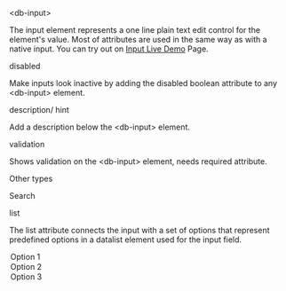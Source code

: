 
<Meta title="05-Data-Input/Input/Intro" />

<db-headline variant="1">&lt;db-input&gt;</db-headline>

The input element represents a one line plain text edit control for the element's value. Most of attributes are used in the same way as with a native input. You can try out on <a href="/story/db-input--live-demo">Input Live Demo</a> Page.

<Canvas>
  <db-input label="Semitransparent" name="input-name"></db-input>
  <db-input label="White" name="input-name" variant="white"></db-input>
  <db-input label="Solid" name="input-name" variant="solid"></db-input>
  <db-input label="Outline" name="input-name" variant="outline"></db-input>
</Canvas>

<db-headline variant="2">disabled</db-headline>

Make inputs look inactive by adding the disabled boolean attribute to any &lt;db-input&gt; element.

<Canvas>
  <db-input label="Inputfield" name="input-name" disabled></db-input>
</Canvas>

<db-headline variant="2">description/ hint</db-headline>

Add a description below the &lt;db-input&gt; element.

<Canvas>
  <db-input
    label="Inputfield"
    name="input-name"
    description="A clue, a clue"
  ></db-input>
</Canvas>

<db-headline variant="2">validation</db-headline>

Shows validation on the &lt;db-input&gt; element, needs required attribute.

<Canvas>
  <db-input
    label="Inputfield"
    name="input-name"
    value="Valid"
    required
    minlength={3}
  ></db-input>
  <db-input
    label="Inputfield"
    name="input-name"
    required
    minlength={3}
  ></db-input>
</Canvas>

<db-headline variant="2">Other types</db-headline>

<Canvas>
  <db-input
    label="Color"
    name="input-name"
    type="color"
    description="Only colors are allowed"
  ></db-input>
  <db-input
    label="Email"
    name="input-name"
    type="email"
    description="Only emails are allowed"
  ></db-input>
  <db-input
    label="Password"
    name="input-name"
    type="password"
    description="Only passwords are allowed"
  ></db-input>
  <db-input
    label="Number"
    name="input-name"
    type="number"
    description="Only numbers are allowed"
  ></db-input>
  <db-input
    label="Date"
    name="input-name"
    type="date"
    description="Only dates are allowed"
  ></db-input>
  <db-input
    label="Month"
    name="input-name"
    type="month"
    description="Only months are allowed"
  ></db-input>
  <db-input
    label="Week"
    name="input-name"
    type="week"
    description="Only weeks are allowed"
  ></db-input>
  <db-input
    label="Time"
    name="input-name"
    type="time"
    description="Only times are allowed"
  ></db-input>
</Canvas>

<db-headline variant="2">Search</db-headline>

<Canvas>
  <db-input
    label="Inputfield"
    name="input-name"
    type="search"
    placeholder="Search me"
  ></db-input>
</Canvas>

<db-headline variant="2">list</db-headline>

The list attribute connects the input with a set of options that represent predefined options in a datalist element used for the input field.

<Canvas>
  <db-input label="Inputfield" name="input-name" list="datalist">
    <option value="Value 1">Option 1</option>
    <option value="Value 2">Option 2</option>
    <option value="Value 3">Option 3</option>
  </db-input>
</Canvas>

<Readme />
